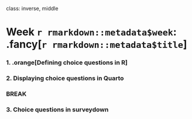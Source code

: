 
class: inverse, middle

# Week `r rmarkdown::metadata$week`: .fancy[`r rmarkdown::metadata$title`]

### 1. .orange[Defining choice questions in R]
### 2. Displaying choice questions in Quarto

### BREAK

### 3. Choice questions in surveydown
